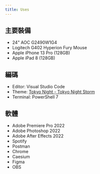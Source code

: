 ```yaml
---
title: Uses
---
```


<CloudinaryImg
  mdx
  publicId='tszhong/blogs/otherpage/desk_zn4cex'
  alt='My workspace'
  width={4032}
  height={3024}
/>

## 主要裝備

- 24" AOC G2490W1G4
- Logitech G402 Hyperion Fury Mouse
- Apple iPhone 13 Pro (128GB)
- Apple iPad 8 (128GB)

## 編碼

- Editor: Visual Studio Code
- Theme: [Tokyo Night - Tokyo Night Storm](https://marketplace.visualstudio.com/items?itemName=enkia.tokyo-night)
- Terminal: PowerShell 7

## 軟體

- Adobe Premiere Pro 2022
- Adobe Photoshop 2022
- Adobe After Effects 2022
- Spotify
- Postman
- Chrome
- Caesium
- Figma
- OBS
